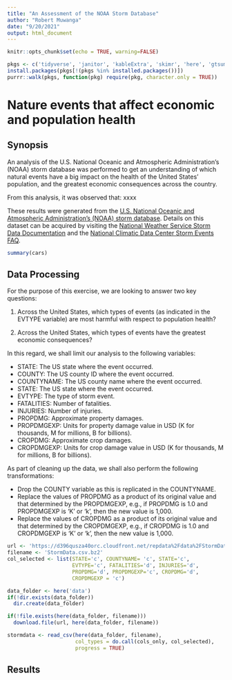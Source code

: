 ```yaml
---
title: "An Assessment of the NOAA Storm Database"
author: "Robert Muwanga"
date: "9/20/2021"
output: html_document
---
```


```r
knitr::opts_chunk$set(echo = TRUE, warning=FALSE)

pkgs <- c('tidyverse', 'janitor', 'kableExtra', 'skimr', 'here', 'gtsummary')
install.packages(pkgs[!(pkgs %in% installed.packages())])
purrr::walk(pkgs, function(pkg) require(pkg, character.only = TRUE))
```

# Nature events that affect economic and population health

## Synopsis

An analysis of the  U.S. National Oceanic and Atmospheric Administration's (NOAA) storm database was performed to get an understanding of which natural events have a big impact on the health of the United States' population, and the greatest economic consequences across the country. 

From this analysis, it was observed that:
xxxx

These results were generated from the [U.S. National Oceanic and Atmospheric Administration's (NOAA) storm database](https://d396qusza40orc.cloudfront.net/repdata%2Fdata%2FStormData.csv.bz2). Details on this dataset can be acquired by visiting the [National Weather Service Storm Data Documentation](https://d396qusza40orc.cloudfront.net/repdata%2Fpeer2_doc%2Fpd01016005curr.pdf) and the [National Climatic Data Center Storm Events FAQ](https://d396qusza40orc.cloudfront.net/repdata%2Fpeer2_doc%2FNCDC%20Storm%20Events-FAQ%20Page.pdf).

```r
summary(cars)
```

## Data Processing

For the purpose of this exercise, we are looking to answer two key questions:

1. Across the United States, which types of events (as indicated in the EVTYPE variable) are most harmful with respect to population health?

2. Across the United States, which types of events have the greatest economic consequences?

In this regard, we shall limit our analysis to the following variables:

* STATE: The US state where the event occurred.
* COUNTY: The US county ID where the event occurred.
* COUNTYNAME: The US county name where the event occurred.
* STATE: The US state where the event occurred.
* EVTYPE: The type of storm event.
* FATALITIES: Number of fatalities.
* INJURIES: Number of injuries.
* PROPDMG: Approximate property damages.
* PROPDMGEXP: Units for property damage value in USD (K for thousands, M for millions, B for billions).
* CROPDMG: Approximate crop damages.
* CROPDMGEXP: Units for crop damage value in USD (K for thousands, M for millions, B for billions).

As part of cleaning up the data, we shall also perform the following transformations:

* Drop the COUNTY variable as this is replicated in the COUNTYNAME.
* Replace the values of PROPDMG as a product of its original value and that determined by the PROPDMGEXP, e.g., if PROPDMG is 1.0 and PROPDMGEXP is 'K' or 'k', then the new value is 1,000.
* Replace the values of CROPDMG as a product of its original value and that determined by the CROPDMGEXP, e.g., if CROPDMG is 1.0 and CROPDMGEXP is 'K' or 'k', then the new value is 1,000.

```r
url <- 'https://d396qusza40orc.cloudfront.net/repdata%2Fdata%2FStormData.csv.bz2'
filename <- 'StormData.csv.bz2'
col_selected <- list(STATE='c', COUNTYNAME= 'c', STATE='c', 
                     EVTYPE='c', FATALITIES='d', INJURIES='d', 
                     PROPDMG='d', PROPDMGEXP='c', CROPDMG='d', 
                     CROPDMGEXP = 'c')

data_folder <- here('data')
if(!dir.exists(data_folder)) 
  dir.create(data_folder)

if(!file.exists(here(data_folder, filename))) 
  download.file(url, here(data_folder, filename))

stormdata <- read_csv(here(data_folder, filename), 
                      col_types = do.call(cols_only, col_selected), 
                      progress = TRUE)

```

## Results


